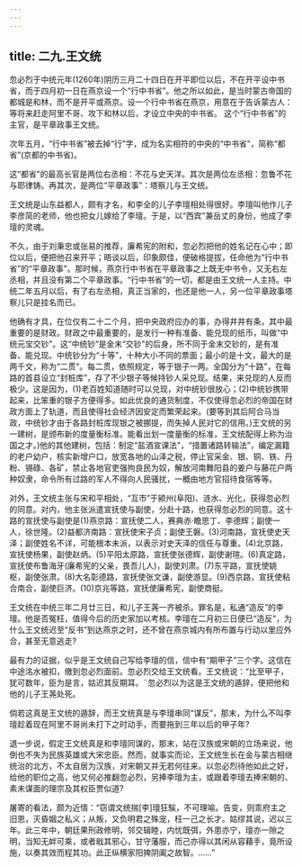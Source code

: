 ```yaml
---
---
---
```

title: 二九.王文统
---



忽必烈于中统元年(1260年)阴历三月二十四日在开平即位以后，不在开平设中书省，而于四月初一日在燕京设一个“行中书省”。他之所以如此，是当时蒙古帝国的都城是和林，而不是开平或燕京。设一个行中书省在燕京，用意在于告诉蒙古人：等将来赶走阿里不哥、攻下和林以后，才设立中央的中书省。 这个“行中书省”的主官，是平章政事王文统。

次年五月，“行中书省”被去掉“行”字，成为名实相符的中央的“中书省”，简称“都省”(京都的中书省)。

这“都省"的最高长官是两位右丞相：不花与史天洋。其次是两位左丞相：忽鲁不花与耶律铸。再其次，是两位“平章政事”：塔察儿与王文统。

王文统是山东益都人，颇有才名，和李全的儿子李璮相处得很好。李璮叫他作儿子李彦简的老师，他也把女儿嫁给了李璮。于是，以“西宾"兼岳丈的身份，他成了李璮的灵魂。

不久，由于刘秉忠或张易的推荐，廉希宪的附和，忽必烈把他的姓名记在心中；即位以后，便把他召来开平；晤谈以后，印象颇佳，便破格提拔，任命他为“行中书省”的“平章政事"。那时候，燕京行中书省在平章政事之上既无中书令，又无右左丞相，并且没有第二个平章政事。“行中书省”的一切，都是由王文统一人主持。中统二年五月以后，有了右左丞相，真正当家的，也还是他一人，另一位平章政事塔察儿只是挂名而已。

他确有才具，在位仅有二十二个月，把中央政府应办的事，办得井井有条，其中最重要的是财政。财政之中最重要的，是发行一种有准备、能兑现的纸币，叫做“中统元宝交钞"。这“中统钞”是金末“交钞"的后身，所不同于金末交钞的，是有准备、能兑现。中统钞分为“十等”，十种大小不同的票面；最小的是十文，最大的是两千文，称为“二贯"。每二贯，依照规定，等于银子一两。全国分为“十路"，在每路的首县设立“封桩库”，存了不少银子等候持钞人采兑现。结果，来兑现的人反而极少。这是因为，(1)老百姓知道随时可以兑现，对中统钞很放心；(2)中统钞携带起来，比笨重的银子方便得多。如此优良的通货制度，不仅使得忽必烈的帝国在财政方面上了轨道，而且使得社会经济因安定而繁荣起来。(要等到其后阿合马当政，中统钞才由于各路封桩库现银之被挪提，而失掉人民对它的信用。)王文统的另一建树，是颁布新的度量衡标准。能看出划一度量衡的标准，王文统配得上称为治国之才。)他的其他建树，包括：制定“盐酒宣课法"，“措置诸路转输法”，编定漏籍的老户幼户，核实新增户口，放宽各地的山泽之税，停止官采金、银、铜、铁、丹粉、锡碌、各矿，禁止各地官吏强拘良民为奴，解放河南舞阳县的姜户与藤花户两种奴隶，命令所有过路的军人不得向人民骚扰，一概由地方官招待食宿等等。

对外，王文统主张与宋和平相处，“互市”于颍州(阜阳)、涟水、光化，获得忽必烈的同意。对内，他主张派遣宣抚使与副使，分赴十路，也获得忽必烈的同意。这十路的宣抚使与副使是(1)燕京路：宣抚使二人，赛典赤·瞻思丁、李德辉；副使一人，徐世隆。(2)益都济南路：宣抚使宋子贞；副使王磐。(3)河南路，宣抚使史天泽；副使姓名不详，可能根本未派，以表示对史天泽的信任与尊重。(4)北京路，宣抚使杨果，副使赵炳。(5)平阳太原路，宣抚使张德辉，副使谢瑄。(6)真定路，宣抚使布鲁海牙(廉希宪的父亲，畏吾儿人)，副使刘肃。(7)东平路，宣抚使姚枢，副使张肃。(8)大名彰德路，宣抚使张文谦，副使游显。(9)西京路，宣抚使粘合南合，副使巨济。(10)京兆等路，宣抚使廉希宪，副使商挺。

王文统在中统三年二月廿三日，和儿子王荛一齐被杀。罪名是，私通“造反”的李璮。他是否冤枉，值得今后的历史家加以考核。李璮在二月初三日便已“造反"，为什么王文统迟至“反书”到达燕京之时，还不曾在燕京城内有所布置与行动以里应外合，甚至无意逃走?

最有力的证据，似乎是王文统自己写给李璮的信，信中有“期甲子”三个字。这信在中途洺水被扣，缴到忽必烈面前。忽必烈交给王文统看。王文统说：“比至甲子，犹可数年，臣为是言，姑迟其反期耳。¨忽必烈以为这是王文统的遁辞，便把他和他的儿子王荛处死。

倘若这真是王文统的遁辞，而王文统真是与李璮串同“谋反”，那末，为什么不叫李璮趁着现在阿里不哥尚未打下之时动手，而要拖到三年以后的甲子年?

退一步说，假定王文统真是和李璮同谋的，那末，站在汉族或宋朝的立场来说，他倒也不失为民族英雄或大宋忠臣。然而，就事实而论，王文统生长在金与蒙古相继统治的北方，不太自居为汉族，对宋朝又并无若何往来。以忽必烈待他如此之好，给他的职位之高，他又何必推翻忽必烈，另捧李璮为主，或跟着李璮去捧宋朝的、素未谋面的理宗及其权臣贾似道?

屠寄的看法，颇为近情：“窃谓文统揣[李]璮狂騃，不可理喻。告变，则乖府主之旧恩，灭昏姻之私义；从叛，又负明君之殊宠，枉一己之长才。姑缪其说，迟以三年。此三年中，朝廷果刑政修明，邻交辑睦，内忧既弭，外患亦宁，璮亦一隙之明，当知无衅可乘，或者戢其邪心，甘守藩服，而己亦得以其闲从容藉手，竟所设施，以奏其效而程其功。此正纵横家阳捭阴阖之故智。……”